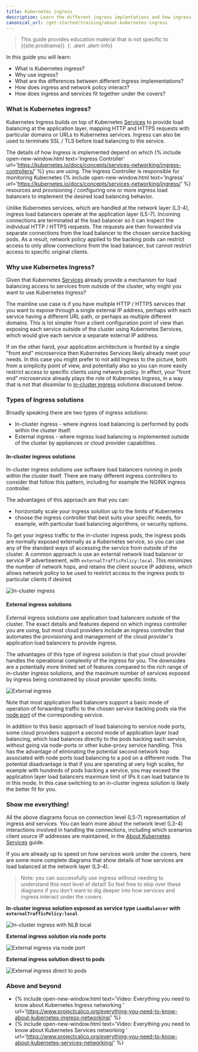 ```yaml
---
title: Kubernetes ingress
description: Learn the different ingress implentations and how ingress and policy interact.
canonical_url: /get-started/training/about-kubernetes-ingress
---
```


> <span class="glyphicon glyphicon-info-sign"></span> This guide provides education material
> that is not specific to {{site.prodname}}.
{: .alert .alert-info}

In this guide you will learn:
- What is Kubernetes ingress?
- Why use ingress?
- What are the differences between different ingress implementations?
- How does ingress and network policy interact?
- How does ingress and services fit together under the covers?

### What is Kubernetes ingress?

Kubernetes Ingress builds on top of Kubernetes [Services]({{site.baseurl}}/get-started/training/about-kubernetes-services) to provide
load balancing at the application layer, mapping HTTP and HTTPS requests with particular domains or URLs to Kubernetes
services. Ingress can also be used to terminate SSL / TLS before load balancing to the service.

The details of how Ingress is implemented depend on which {% include open-new-window.html text='Ingress Controller'
url='https://kubernetes.io/docs/concepts/services-networking/ingress-controllers/' %} you are using. The Ingress
Controller is responsible for monitoring Kubernetes {% include open-new-window.html text='Ingress'
url='https://kubernetes.io/docs/concepts/services-networking/ingress/' %} resources and provisioning / configuring one
or more ingress load balancers to implement the desired load balancing behavior.

Unlike Kubernetes services, which are handled at the network layer (L3-4), ingress load balancers operate at the
application layer (L5-7). Incoming connections are terminated at the load balancer so it can inspect the individual HTTP /
HTTPS requests. The requests are then forwarded via separate connections from the load balancer to the chosen service
backing pods. As a result, network policy applied to the backing pods can restrict access to only allow connections from the load
balancer, but cannot restrict access to specific original clients.

### Why use Kubernetes Ingress?

Given that Kubernetes [Services]({{site.baseurl}}/get-started/training/about-kubernetes-services) already provide a mechanism for load
balancing access to services from outside of the cluster, why might you want to use Kubernetes Ingress?

The mainline use case is if you have multiple HTTP / HTTPS services that you want to expose through a single external IP
address, perhaps with each service having a different URL path, or perhaps as multiple different domains. This is lot
simpler from a client configuration point of view than exposing each service outside of the cluster using Kubernetes
Services, which would give each service a separate external IP address.

If on the other hand, your application architecture is fronted by a single "front end" microservice then Kubernetes
Services likely already meet your needs. In this case you might prefer to not add Ingress to the picture, both from a
simplicity point of view, and potentially also so you can more easily restrict access to specific clients using network
policy. In effect, your "front end" microservice already plays the role of Kubernetes Ingress, in a way that is not that
dissimilar to [in-cluster ingress](#in-cluster-ingress-solutions) solutions discussed below.

### Types of Ingress solutions

Broadly speaking there are two types of ingress solutions:
- In-cluster ingress - where ingress load balancing is performed by pods within the cluster itself.
- External ingress - where ingress load balancing is implemented outside of the cluster by
  appliances or cloud provider capabilities.

#### In-cluster ingress solutions

In-cluster ingress solutions use software load balancers running in pods within the cluster itself. There are many
different ingress controllers to consider that follow this pattern, including for example the NGINX ingress controller.

The advantages of this approach are that you can: 
- horizontally scale your ingress solution up to the limits of Kubernetes
- choose the ingress controller that best suits your specific needs, for example, with particular load balancing
  algorithms, or security options.

To get your ingress traffic to the in-cluster ingress pods, the ingress pods are normally exposed externally as a
Kubernetes service, so you can use any of the standard ways of accessing the service from outside of the cluster. A
common approach is use an external network load balancer or service IP advertisement, with `externalTrafficPolicy:local`.
This minimizes the number of network hops, and retains the client source IP address, which allows network policy to be used
to restrict access to the ingress pods to particular clients if desired.

![In-cluster ingress]({{site.baseurl}}/images/ingress-in-cluster.svg)

#### External ingress solutions

External ingress solutions use application load balancers outside of the cluster. The exact details and
features depend on which ingress controller you are using, but most cloud providers include an ingress controller that
automates the provisioning and management of the cloud provider's application load balancers to provide ingress.

The advantages of this type of ingress solution is that your cloud provider handles the operational complexity of the
ingress for you.  The downsides are a potentially more limited set of features compared to the rich range of in-cluster
ingress solutions, and the maximum number of services exposed by ingress being constrained by cloud provider specific
limits.

![External ingress]({{site.baseurl}}/images/ingres-external.svg)

Note that most application load balancers support a basic mode of operation of forwarding traffic to the chosen service
backing pods via the [node port]({{site.baseurl}}/get-started/training/about-kubernetes-services#node-port-services) of the
corresponding service.

In addition to this basic approach of load balancing to service node ports, some cloud providers support a second mode
of application layer load balancing, which load balances directly to the pods backing each service, without going via
node-ports or other kube-proxy service handling. This has the advantage of eliminating the potential second network hop
associated with node ports load balancing to a pod on a different node. The potential disadvantage is that if you are
operating at very high scales, for example with hundreds of pods backing a service, you may exceed the application layer
load balancers maximum limit of IPs it can load balance to in this mode. In this case switching to an in-cluster ingress
solution is likely the better fit for you.

### Show me everything!

All the above diagrams focus on connection level (L5-7) representation of ingress and services. You can learn more about
the network level (L3-4) interactions involved in handling the connections, including which scenarios client source IP
addresses are maintained, in the [About Kubernetes Services]({{site.baseurl}}/get-started/training/about-kubernetes-services) guide.

If you are already up to speed on how services work under the covers, here are some more complete diagrams that show details of how services are load balanced at the network layer (L3-4).

> Note: you can successfully use ingress without needing to understand this next level of detail! So feel free to skip
> over these diagrams if you don't want to dig deeper into how services and ingress interact under the covers.

**In-cluster ingress solution exposed as service type `LoadBalancer` with `externalTrafficPolicy:local`**

![In-cluster ingress with NLB local]({{site.baseurl}}/images/ingress-in-cluster-nlb-local.svg)

**External ingress solution via node ports**

![External ingress via node port]({{site.baseurl}}/images/ingress-external-node-ports.svg)

**External ingress solution direct to pods**

![External ingress direct to pods]({{site.baseurl}}/images/ingress-external-direct-to-pods.svg)

### Above and beyond

- {% include open-new-window.html text='Video: Everything you need to know about Kubernetes Ingress networking   '
  url='https://www.projectcalico.org/everything-you-need-to-know-about-kubernetes-ingress-networking/' %}
- {% include open-new-window.html text='Video: Everything you need to know about Kubernetes Services networking   '
  url='https://www.projectcalico.org/everything-you-need-to-know-about-kubernetes-services-networking/' %}
